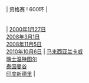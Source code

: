 | 资格赛
! 600环
| {{flagathlete|[[特瓦里特·迈贾差集]]|THA}}<br/>{{flagathlete|[[丹尼斯·斯科洛夫]]|RUS}}<br/>{{flagathlete|[[贾甘·纳兰格]]|IND}}<br/>{{flagathlete|[[贾甘·纳兰格]]|IND}}
| [[2000年]][[1月27日]]<br/>[[2008年]][[3月1日]]<br/>[[2008年]][[11月5日]]<br/>[[2010年]][[10月6日]]
| [[马来西亚]][[兰卡威]]<br/>[[瑞士]][[温特图尔]]<br/>[[泰国]][[曼谷]]<br/>[[印度]][[新德里]]
| {{ed|男子10米气步枪资格赛世界纪录}}
<noinclude>[[Category:男子射击世界纪录导航模板|{{PAGENAME}}]]
</noinclude>